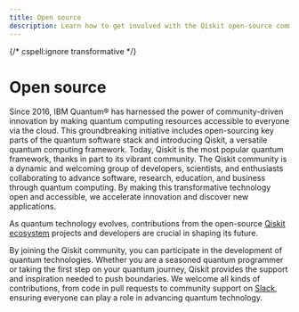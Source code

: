 ```yaml
---
title: Open source
description: Learn how to get involved with the Qiskit open-source community to shape the future of quantum computing.
---
```


{/* cspell:ignore transformative */}

# Open source

Since 2016, IBM Quantum&reg; has harnessed the power of community-driven innovation by making quantum computing resources accessible to everyone via the cloud.
This groundbreaking initiative includes open-sourcing key parts of the quantum software stack and introducing Qiskit, a versatile quantum computing framework.
Today, Qiskit is the most popular quantum framework, thanks in part to its vibrant community.
The Qiskit community is a dynamic and welcoming group of developers, scientists, and enthusiasts collaborating to advance software, research, education, and business through quantum computing.
By making this transformative technology open and accessible, we accelerate innovation and discover new applications.

As quantum technology evolves, contributions from the open-source [Qiskit ecosystem](https://www.ibm.com/quantum/ecosystem) projects and developers are crucial in shaping its future.

By joining the Qiskit community, you can participate in the development of quantum technologies.
Whether you are a seasoned quantum programmer or taking the first step on your quantum journey, Qiskit provides the support and inspiration needed to push boundaries.
We welcome all kinds of contributions, from code in pull requests to community support on [Slack](https://qisk.it/join-slack), ensuring everyone can play a role in advancing quantum technology.
